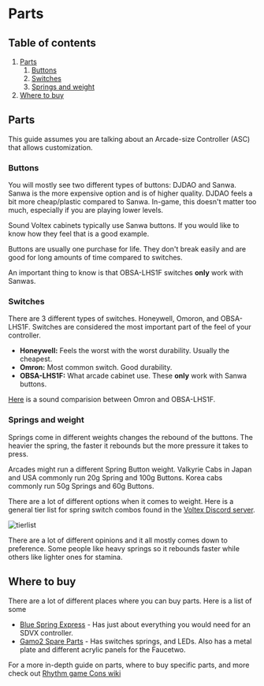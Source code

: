 
# Parts

## Table of contents
1. [Parts](/controllers/parts#parts)
    1. [Buttons](/controllers/parts#buttons)
    2. [Switches](/controllers/parts#switches)
    3. [Springs and weight](/controllers/parts#springs-and-weight)
2. [Where to buy](/controllers/parts#where-to-buy)


## Parts
<Callout>
  This guide assumes you are talking about an Arcade-size Controller (ASC) that allows customization.
</Callout>

### Buttons
You will mostly see two different types of buttons: DJDAO and Sanwa. Sanwa is
the more expensive option and is of higher quality. DJDAO feels a bit more
cheap/plastic compared to Sanwa. In-game, this doesn't matter too much,
especially if you are playing lower levels.

Sound Voltex cabinets typically use Sanwa buttons. If you would like to know how they feel that is a good example. 

Buttons are usually one purchase for life. They don't break easily and are good for long amounts of time compared to switches. 

An important thing to know is that OBSA-LHS1F switches **only** work with Sanwas. 

### Switches
There are 3 different types of switches. Honeywell, Omoron, and OBSA-LHS1F. Switches are considered the most important part of the feel of your controller.

- **Honeywell:** Feels the worst with the worst durability. Usually the cheapest. 
- **Omron:** Most common switch. Good durability.
- **OBSA-LHS1F:** What arcade cabinet use. These **only** work with Sanwa buttons. 

[Here](https://www.youtube.com/watch?v=_04T-0zgsy8) is a sound comparision between Omron and OBSA-LHS1F.

### Springs and weight 
Springs come in different weights changes the rebound of the buttons. The
heavier the spring, the faster it rebounds but the more pressure it takes to
press. 

Arcades might run a different Spring Button weight. Valkyrie Cabs in Japan and
USA commonly run 20g Spring and 100g Buttons. Korea cabs commonly run 50g
Springs and 60g Buttons.


There are a lot of different options when it comes to weight. Here is a general tier list for spring switch combos found in the [Voltex Discord server](https://discord.com/invite/sdvx).

![tierlist](/controllers/tierlist.png)

There are a lot of different opinions and it all mostly comes down to preference. Some people like heavy springs so it rebounds faster while others like lighter ones for stamina. 

## Where to buy
There are a lot of different places where you can buy parts. Here is a list of some

- [Blue Spring Express](https://bluespringexpress.net/en-us) - Has just about everything you would need for an SDVX controller.
- [Gamo2 Spare Parts](https://www.gamo2.com/en/index.php?dispatch=categories.view&category_id=255) - Has switches springs, and LEDs. Also has a metal plate and different acrylic panels for the Faucetwo.


For a more in-depth guide on parts, where to buy specific parts, and more check out [Rhythm game Cons wiki](https://rhythm-cons.wiki/)